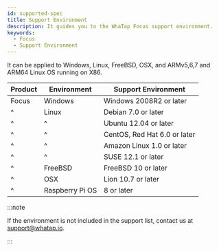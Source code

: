 ```yaml
---
id: supported-spec
title: Support Environment
description: It guides you to the WhaTap Focus support environment.
keywords:
  - Focus
  - Support Environment
---
```


It can be applied to Windows, Linux, FreeBSD, OSX, and ARMv5,6,7 and ARM64 Linux OS running on X86. 

| Product | Environment     | Support Environment          |
| ------- | --------------- | ---------------------------- |
| Focus   | Windows         | Windows 2008R2 or later      |
| ^       | Linux           | Debian 7.0 or later          |
| ^       | ^               | Ubuntu 12.04 or later        |
| ^       | ^               | CentOS, Red Hat 6.0 or later |
| ^       | ^               | Amazon Linux 1.0 or later    |
| ^       | ^               | SUSE 12.1 or later           |
| ^       | FreeBSD         | FreeBSD 10 or later          |
| ^       | OSX             | Lion 10.7 or later           |
| ^       | Raspberry Pi OS | 8 or later                   |

:::note

If the environment is not included in the support list, contact us at support@whatap.io.

:::
